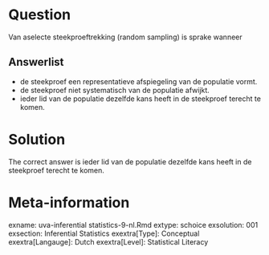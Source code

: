 Question
========

Van aselecte steekproeftrekking (random sampling) is sprake wanneer

Answerlist
----------
* de steekproef een representatieve afspiegeling van de populatie vormt.
* de steekproef niet systematisch van de populatie afwijkt.
* ieder lid van de populatie dezelfde kans heeft in de steekproef terecht te komen.

Solution
========

The correct answer is  ieder lid van de populatie dezelfde kans heeft in de steekproef terecht te komen.

Meta-information
================
exname: uva-inferential statistics-9-nl.Rmd
extype: schoice
exsolution: 001
exsection: Inferential Statistics
exextra[Type]: Conceptual
exextra[Langauge]: Dutch
exextra[Level]: Statistical Literacy
